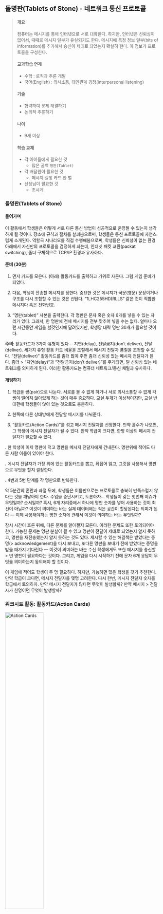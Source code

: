 ## 돌명판(Tablets of Stone) - 네트워크 통신 프로토콜 {#internet}

> #### 개요
> 
> 컴퓨터는 메시지를 통해 인터넷으로 서로 대화한다.
> 하지만, 인터넷은 신뢰성이 없어서, 때때로 메시지 일부가 유실되기도 한다. 메시지에 특정 정보 일부(bits of information)를 추가해서 송신이 제대로 되었는지 확실히 한다. 이 정보가 프로토콜을 구성한다.
> 
> #### 교과학습 연계  
> - 수학 : 로직과 추론 개발
> - 국어(English) : 의사소통, 대인관계 경청(interpersonal listening) 
> 
> #### 기술  
> - 협력하여 문제 해결하기
> - 논리적 추론하기
> 
> #### 나이  
> - 9세 이상
> 
> #### 학습 교재  
> - 각 아이들에게 필요한 것  
>     - 많은 공백 `명판(Tablet)`  
> - 각 배달원이 필요한 것  
>     - 메시지 실행 카드 한 벌
> - 선생님이 필요한 것  
>     - 초시계  


### 돌명판(Tablets of Stone) {#internet-intro}

#### 들어가며

이 활동에서 학생들은 어떻게 서로 다른 통신 방법이 성공적으로 운영될 수 있는지 생각하게 될 것이다.
장소에 규칙과 절차를 살펴봄으로써, 학생들은 통신 프로토콜에 자연스럽게 소개된다. 역할극 시나리오를 직접 수행해봄으로써, 학생들은 신뢰성이 없는 환경아래에서  자신만의 프로토콜을 검정하게 되는데, 인터넷 패킷 교환(packat switching), 좀더 구체적으로 TCP/IP  환경과 유사하다.

#### 준비 (30분)

1. 먼저 카드를 모은다. (아래) 활동카드를 출력하고 가위로 자른다. 그럼 게임 준비가 되었다.

2. 다음, 학생이 전송할 메시지를 정한다. 중요한 것은 메시지가 국문(영문) 문장이거나 구조를 다시 조합할 수 있는 것은 *안*된다. "1LHC255HD(RLLS" 같은 것이 적합한  메시지다 혹은 전화번호.

3. "명판(tablet)" 사본을 출력한다. 각 명판은 문자 혹은 숫자 6개를 넣을 수 있는 자리가 있다. 그래서, 한 명판에 전체 메시지를 전부 맞추어 넣을 수는 없다. 얼마나  오랜 시간동안 게임을 할것인지에 달려있지만, 학생당 대략 명판 30개가 필요할 것이다.

**주의**: 활동카드가 3가지 유형이 있다&mdash; 지연(delay), 전달금지(don't deliver), 전달(deliver).
세가지 유형 활동 카드 비율을 조절해서 메시지 전달자 품질을 조정할 수 있다. "전달(deliver)" 활동카드를 좀더 많이 주면 좀더 신뢰성 있는 메시지 전달자가 된다. 좀더 > "지연(delay)"과 "전달금지(don't deliver)"를 주게되면, 덜 신뢰성 있는 네트워크를 의미하게 된다. 이러한 활동카드는 컴퓨터 네트워크/통신 채털과 유사하다.


#### 게임하기

1. 학급을 쌍(pair)으로 나눈다. 서로를 볼 수 없게 하거나 서로 의사소통할 수 없게 각 쌍이 떨어져 앉아있게 하는 것이 매우 중요하다. 교실 두개가 이상적이지만, 교실  반대편에 학생들이 앉아 있는 것으로도 충분하다.

2. 한쪽에 다른 상대방에게 전달할 메시지를 나눠준다.

3. "활동카드(Action Cards)"를 섞고 메시지 전달자를 선정한다. 만약 홀수가 나오면, 그 학생이 메시지 전달자가 될 수 있다. 만약 학급이 크다면, 한명 이상의 메시지  전달자가 필요할 수 있다.

. 한 학생이 이제 명판에 적고 명판을 메시지 전달자에게 건내준다. 명판위에 적어도 다른 사람 이름이 있어야 한다.

. 메시지 전달자가 가장 위에 있는 활동카드를 뽑고, 뒤집어 읽고, 그것을 사용해서 명판으로 무엇을 할지 결정한다.

. 4번과 5번 단계를 각 명판으로 반복한다.

약 5분간의 혼란과 좌절 뒤에, 학생들은 이름만으로는 프로토콜로 충북히 만족스럽지 않다는 것을 깨달아야 한다. 수업을 중단시키고, 토론하자... 학생들이 갖는 첫번째  이슈가 무엇일까? 순서일까? 혹시, 6개 자리중에서 하나에 명판 숫자를 넣어 사용하는 것이 최선이 아닐까? 이것이 의미하는 바는 실제 데이터에는 적은 공간이 할당된다는  의미가 된다 &mdash; 이제 사용해야하는 명판 숫자에 관해서 이것이 의미하는 바는 무엇일까?

잠시 시간이 흐른 뒤에, 다른 문제를 알아챌지 모른다. 이러한 문제도 또한 토의되어야 한다.
가능한 문제는 명판 분실이 될 수 있고 명판이 전달이 제대로 되었는지 알지 못하고, 명판을 재전송했는지 알지 못하는 것도 있다. 제시할 수 있는 해결책은 받았다는 증명(> acknowledgement)을 다시 보내고, 또다른 명판을 보내기 전에 받았다는 증명을 받을 때가지 기다린다 &mdash; 이것이 의미하는 바는 수신 학생에게도 또한 메시지를 송신할 > 빈 명판이 필요하다는 것이다. 그리고, 게임을 다시 시작하기 전에 문자 6개 응답이 무엇을 의미하는지 동의해야 할 것이다.

이 게임에 적어도 학생이 두 명 필요하다. 하지만, 가능하면 많은 학생을 갖기 추천한다.
만약 학급이 크다면, 메시지 전달자를 몇명 고려한다. 다시 한번, 메시지 전달자 숫자를 학급에서 토의하자. 만약 메시지 전달자가 많다면 무엇이 발생할까? 만약 메시지 > 전달자가 한명이면 무엇이 발생할까?


### 워크시트 활동: 활동카드(Action Cards)  {#internet-worksheet}

<img src="img/ch12-internet/12-internet-action-cards.png" alt="Action Cards" width="50%"/>

 
### 워크시트 활동: 메시지 전달 {#internet-worksheet-message}

<img src="img/ch12-internet/12-internet-messages.png" alt="Messages" width="50%" />

### 돌명판(Tablets of Stone) {#tablet-of-stone}

고대 도시에는 매우 중요한 통치자(Governors)가 많았다. 통치자는 도시가 어떻게 운영되어야 하는지를 결정하고 매우 중요한 결정을 내린다. 통치자 각자는 도시 도처에  서로 다른 집에서 살았다.

통치자들은 종종 통신하고자 했으며, 도시 도처에서 메시지를 주고 받을 필요가 있었다. 통치자는 본인이 살고 있는 집번호로 식별되었고, 통치자는 모두 메시지를 전달하는 > 것을 업으로 하고 있는 메시지 전달자(messenger) 집단에 접근할 수 있다. 
 
메시지를 전송하는 유일한 방식은 커다란 사각형 돌명판(table of stone)에 적는 것이었다. 메시지 전달자는 돌명판을 가지고 목적지까지 들고갔다. 돌명판은 크기가  고정되어서 돌명판에는 정보로 6 조각만 맞춰 넣을 수 있다. 정보 한조각은 문자 하나 혹은 숫자 하나가 될 수 있다. 메시지는 다수 명판에 쪼개질 수 있고, 명판이 매우  무겁기 때문에 한번에 하나만 옮겨 전달 될 수 있다.

메시지 전달자가 건망증이 심하고 게으르기 때문에 항상 올바른 메시지를 전달할지 신뢰를 가질 수 없다.
종종 근무시간에 너무 오래 휴식을 취하거나 도시를 탈출하여 도망가기도 한다.

통치자는 통신을 신뢰성있게 만들 방법을 찾고 싶고, 통치자 모두가 따를 수 있는 규칙 집합을 개발하고자 한다. 이렇게 함으로써, 메시지가 전달여부와 메시지가 올바르게 > 맞는 것인지 알 수 있다. 통치자는 이미 명판에 목적지가 명시되어야 한다고 결정했다.
 
여러분이 속한 집단에서, 수행할 작업은 통치자가 통신에 사용할 규칙을 개발하는 것이다...


### 컴퓨터 과학 핵심 개념 {#internet-lesson}
 
인터넷에서, 데이터는 전송을 위해서 패킷(package)으로 쪼개진다. 하지만, 패킷이 돌아다니는 경로(channel)가 항상 신뢰성이 있는 것은 아니다. 때때로 개별 패킷은  손상되고, 유실되거나 순서를 잃어버리기도 한다.
 
돌명판에서, 명판(tablet)이 패킷이 되고 명판의 내용이 데이터가 된다. 패킷은 데이터와 *헤더(header)* 정보를 담고 있다. 헤더정보 크기가 얼마나 많은 정보가 전송될  것인지에 영향을 미친다&mdash; 패킷 크기가 유한하기 때문에 균형을 맞추어야 한다.

TCP와 UDP 같은 인터넷 프로토콜은 신뢰성 있고 효율적인 데이터 전송을 할 수 있도록 이런 요인을 잘 균형맞춘다.

여기 활동은 `컴퓨팅 과학의 안쪽(Computing Science Inside)` 프로젝트 중 하나를 차용해서 변형했다. [출처](http://csi.dcs.gla.ac.uk)
